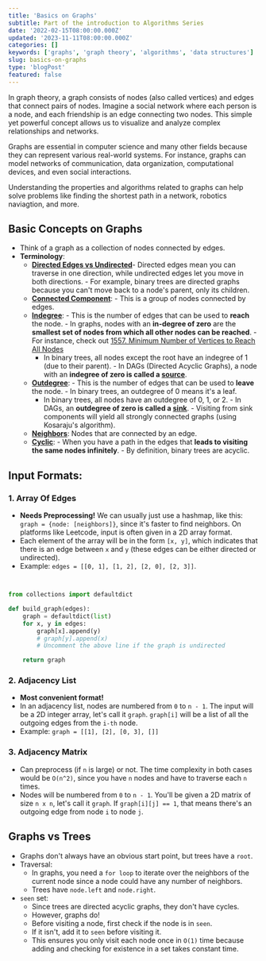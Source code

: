 ```yaml
---
title: 'Basics on Graphs'
subtitle: Part of the introduction to Algorithms Series
date: '2022-02-15T08:00:00.000Z'
updated: '2023-11-11T08:00:00.000Z'
categories: []
keywords: ['graphs', 'graph theory', 'algorithms', 'data structures']
slug: basics-on-graphs
type: 'blogPost'
featured: false
---
```


In graph theory, a graph consists of nodes (also called vertices) and edges that connect pairs of nodes. Imagine a social network where each person is a node, and each friendship is an edge connecting two nodes. This simple yet powerful concept allows us to visualize and analyze complex relationships and networks.

Graphs are essential in computer science and many other fields because they can represent various real-world systems. For instance, graphs can model networks of communication, data organization, computational devices, and even social interactions.

Understanding the properties and algorithms related to graphs can help solve problems like finding the shortest path in a network, robotics naviagtion, and more.

## Basic Concepts on Graphs

- Think of a graph as a collection of nodes connected by edges.
- **Terminology**:
  - <ins>**Directed Edges vs Undirected**</ins>- Directed edges mean you can
    traverse in one direction, while undirected edges let you move in both
    directions. - For example, binary trees are directed graphs because you
    can't move back to a node's parent, only its children.
  - <ins>**Connected Component**</ins>: - This is a group of nodes connected by
    edges.
  - <ins>**Indegree**</ins>: - This is the number of edges that can be used to
    **reach** the node. - In graphs, nodes with an **in-degree of zero** are the
    **smallest set of nodes from which all other nodes can be reached**. - For
    instance, check out [1557. Minimum Number of Vertices to Reach All
    Nodes](https://leetcode.com/problems/minimum-number-of-vertices-to-reach-all-nodes/)
    - In binary trees, all nodes except the root have an indegree of 1 (due to
    their parent). - In DAGs (Directed Acyclic Graphs), a node with an
    **indegree of zero is called a <ins>source</ins>**.
  - <ins>**Outdegree**</ins>: - This is the number of edges that can be used to
    **leave** the node. - In binary trees, an outdegree of 0 means it's a leaf.
    - In binary trees, all nodes have an outdegree of 0, 1, or 2. - In DAGs, an
    **outdegree of zero is called a <ins>sink</ins>**. - Visiting from sink components
    will yield all strongly connected graphs (using Kosaraju's algorithm).
  - <ins>**Neighbors**</ins>: Nodes that are connected by an edge.
  - <ins>**Cyclic**</ins>: - When you have a path in the edges that **leads to
    visiting the same nodes infinitely**. - By definition, binary trees are
    acyclic.

## Input Formats:

### 1. Array Of Edges

- **Needs Preprocessing!** We can usually just use a hashmap, like this: `graph = {node: [neighbors]}`, since it's faster to find neighbors. On platforms like Leetcode, input is often given in a 2D array format.
- Each element of the array will be in the form `[x, y]`, which indicates that there is an edge between `x` and `y` (these edges can be either directed or undirected).
- Example: `edges = [[0, 1], [1, 2], [2, 0], [2, 3]]`.

```python title="Basic graph building"


from collections import defaultdict

def build_graph(edges):
    graph = defaultdict(list)
    for x, y in edges:
        graph[x].append(y)
        # graph[y].append(x)
        # Uncomment the above line if the graph is undirected

    return graph
```

### 2. Adjacency List

- **Most convenient format!**
- In an adjacency list, nodes are numbered from `0` to `n - 1`. The input will be a 2D integer array, let's call it `graph`. `graph[i]` will be a list of all the outgoing edges from the `i-th` node.
- Example: `graph = [[1], [2], [0, 3], []]`

### 3. Adjacency Matrix

- Can preprocess (if `n` is large) or not. The time complexity in both cases would be `O(n^2)`, since you have `n` nodes and have to traverse each `n` times.
- Nodes will be numbered from `0` to `n - 1`. You'll be given a 2D matrix of size `n x n`, let's call it `graph`. If `graph[i][j] == 1`, that means there's an outgoing edge from node `i` to node `j`.

## Graphs vs Trees

- Graphs don't always have an obvious start point, but trees have a `root`.
- Traversal:
  - In graphs, you need a `for loop` to iterate over the neighbors of the current node since a node could have any number of neighbors.
  - Trees have `node.left` and `node.right`.
- `seen` set:
  - Since trees are directed acyclic graphs, they don't have cycles.
  - However, graphs do!
  - Before visiting a node, first check if the node is in `seen`.
  - If it isn't, add it to `seen` before visiting it.
  - This ensures you only visit each node once in `O(1)` time because adding and checking for existence in a set takes constant time.
